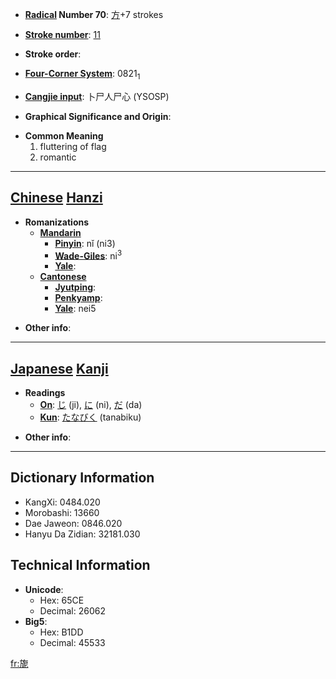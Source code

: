 * '''[[Wiktionary:Chinese radical index| Radical]] Number 70''': [[Wiktionary:Chinese radical index 方|方]]+7 strokes

* '''[[Wiktionary:Chinese total strokes index|Stroke number]]''': [[Wiktionary:Chinese total strokes index 11|11]]

* '''Stroke order''': 

* '''[[Wiktionary:Chinese four corner index|Four-Corner System]]''': 0821<sub>1</sub>

* '''[[Wiktionary:Chinese Cangjie index|Cangjie input]]''': 卜尸人尸心 (YSOSP)

* '''Graphical Significance and Origin''': 

* '''Common Meaning'''
*#fluttering of flag
*# romantic


----

== [[Chinese]] [[Hanzi]] ==

* '''Romanizations'''
** '''[[Mandarin]]'''
*** '''[[Pinyin]]''': nǐ (ni3)
*** '''[[Wade-Giles]]''': ni<sup>3</sup>
*** '''[[Yale]]''': 
** '''[[Cantonese]]'''
*** '''[[Jyutping]]''':
*** '''[[Penkyamp]]''': 
*** '''[[Yale]]''': nei5

* '''Other info''': 

----

== [[Japanese]] [[Kanji]] ==

* '''Readings'''
** '''[[On]]''': [[じ]] (ji), [[に]] (ni), [[だ]] (da)
** '''[[Kun]]''': [[たなびく]] (tanabiku)

* '''Other info''':  

----

== Dictionary Information ==

* KangXi: 0484.020
* Morobashi: 13660
* Dae Jaweon: 0846.020
* Hanyu Da Zidian: 32181.030

== Technical Information ==

* '''Unicode''':
** Hex: 65CE
** Decimal: 26062
* '''Big5''':
** Hex: B1DD
** Decimal: 45533

[[fr:旎]]
